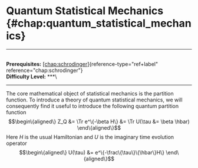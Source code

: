 # Quantum Statistical Mechanics \{#chap:quantum_statistical_mechanics\}

------------------------------------------------------------------------

\
**Prerequisites:**
[\[chap:schrodinger\]](#chap:schrodinger)\{reference-type="ref+label"
reference="chap:schrodinger"\}\
**Difficulty Level:** \*\*\*\

------------------------------------------------------------------------

The core mathematical object of statistical mechanics is the partition
function. To introduce a theory of quantum statistical mechanics, we
will consequently find it useful to introduce the following quantum
partition function $$\begin\{aligned\}
    Z_Q &= \Tr e^\{-\beta H\} &= \Tr U(\tau &= \beta \hbar)
\end\{aligned\}$$ Here $H$ is the usual Hamiltonian and $U$ is the
imaginary time evolution operator $$\begin\{aligned\}
    U(\tau) &= e^\{-\frac\{\tau\}\{\hbar\}H\}
\end\{aligned\}$$
